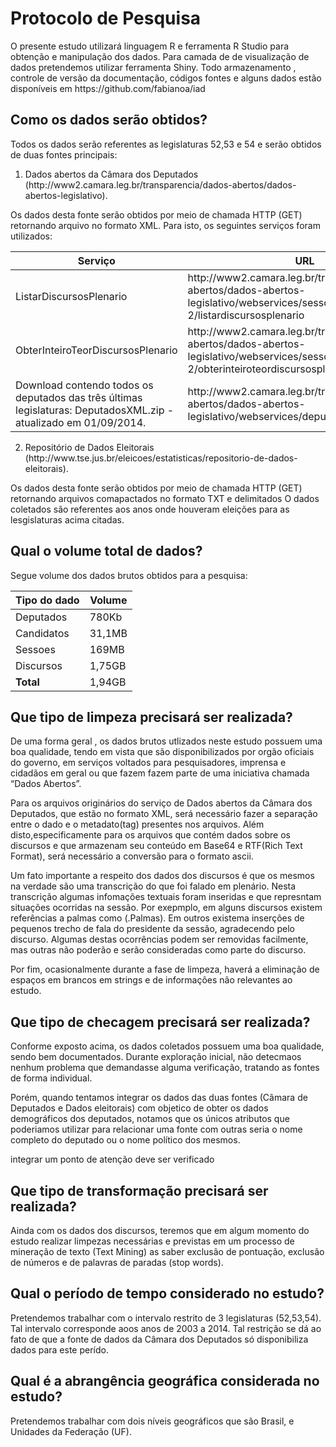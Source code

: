 Protocolo de Pesquisa
====================

O presente estudo utilizará linguagem R e ferramenta R Studio para obtenção  e manipulação dos dados. Para camada de de visualização de 
dados pretendemos utilizar ferramenta Shiny.
Todo armazenamento , controle de versão da documentação, códigos fontes e alguns dados  estão  disponíveis em https://github.com/fabianoa/iad  


Como os dados serão obtidos?
---------------------

Todos os dados serão referentes as legislaturas 52,53 e 54 e serão obtidos de duas fontes principais:

1. Dados abertos da Câmara dos Deputados  (http://www2.camara.leg.br/transparencia/dados-abertos/dados-abertos-legislativo).

 Os dados desta fonte serão obtidos por meio de chamada HTTP (GET) retornando arquivo no formato XML. Para isto, os seguintes serviços foram utilizados:
    
 
 Serviço  | URL 
------------- | -------------
ListarDiscursosPlenario | http://www2.camara.leg.br/transparencia/dados-abertos/dados-abertos-legislativo/webservices/sessoesreunioes-2/listardiscursosplenario
ObterInteiroTeorDiscursosPlenario  | http://www2.camara.leg.br/transparencia/dados-abertos/dados-abertos-legislativo/webservices/sessoesreunioes-2/obterinteiroteordiscursosplenario
Download contendo todos os deputados das três últimas legislaturas: DeputadosXML.zip - atualizado em 01/09/2014. |  http://www2.camara.leg.br/transparencia/dados-abertos/dados-abertos-legislativo/webservices/deputados/deputados
 
2. Repositório de Dados Eleitorais (http://www.tse.jus.br/eleicoes/estatisticas/repositorio-de-dados-eleitorais).
  
  Os dados desta fonte serão obtidos por meio de chamada HTTP (GET) retornando arquivos comapactados no formato TXT e delimitados O dados coletados são  referentes aos anos onde houveram eleições para  as lesgislaturas acima citadas.
  
   

Qual o volume total de dados?
---------------------

Segue volume dos dados brutos obtidos para a pesquisa:

Tipo do dado  | Volume 
------------- | -------------
Deputados | 780Kb
Candidatos | 31,1MB
Sessoes |  169MB
Discursos | 1,75GB
**Total**| 1,94GB


Que tipo de limpeza precisará ser realizada?
---------------------

De uma forma geral , os dados brutos utlizados neste estudo possuem uma boa qualidade, tendo em vista que  são disponibilizados por orgão oficiais do governo, em serviços voltados para 
pesquisadores, imprensa e cidadãos em geral ou que fazem fazem parte de uma iniciativa chamada "Dados Abertos".

Para os arquivos originários do serviço de Dados abertos da Câmara dos Deputados, que estão no formato XML, será necessário fazer a separação entre o dado e o metadato(tag) presentes nos arquivos. Além disto,especificamente para os arquivos que  contém dados sobre os discursos e que  armazenam seu  conteúdo em Base64 e RTF(Rich Text Format),  será necessário a conversão para o formato ascii.

Um fato importante a respeito dos dados dos discursos é que os mesmos na verdade são uma transcrição do que foi falado em plenário. Nesta transcrição algumas infomações textuais foram inseridas  e que represntam situações ocorridas na sessão. Por exepmplo, em alguns discursos existem  referências a palmas como (.Palmas). Em outros existema inserções de pequenos trecho de fala do presidente da sessão, agradecendo pelo discurso. Algumas destas  ocorrências podem ser removidas facilmente, mas  outras não poderão e serão consideradas como parte do discurso.

Por fim, ocasionalmente durante a fase de limpeza, haverá a eliminação de espaços em brancos em strings e  de informações não relevantes ao estudo.

Que tipo de checagem precisará ser realizada?
---------------------

Conforme  exposto acima, os dados coletados possuem uma boa qualidade, sendo bem documentados. Durante exploração inicial, não
detecmaos nenhum problema que demandasse alguma verificação, tratando as fontes de forma individual.

Porém, quando tentamos integrar os dados das duas fontes (Câmara de Deputados e Dados eleitorais) com objetico de obter os dados demográficos dos deputados, notamos  que os únicos atributos que poderiamos utilizar para relacionar uma fonte com outras seria o nome completo  do deputado ou o nome político dos mesmos.

integrar  um ponto de atenção deve ser verificado 



Que tipo de transformação precisará ser realizada?
---------------------


Ainda com os dados dos discursos, teremos que em algum momento do estudo realizar limpezas necessárias e previstas em um  processo de mineração de texto (Text Mining) as saber
exclusão de pontuação, exclusão de números e de palavras de paradas (stop words).




Qual o período de tempo considerado no estudo?
---------------------

Pretendemos trabalhar com o intervalo restrito de 3 legislaturas (52,53,54). Tal intervalo corresponde aoos anos de  2003 a 2014. Tal restrição se dá ao fato
de que a fonte de dados da Câmara dos Deputados só disponibiliza dados para este perído.

Qual é a abrangência geográfica considerada no estudo?
---------------------

Pretendemos trabalhar com dois  níveis geográficos que são Brasil, e Unidades da Federação (UF).
